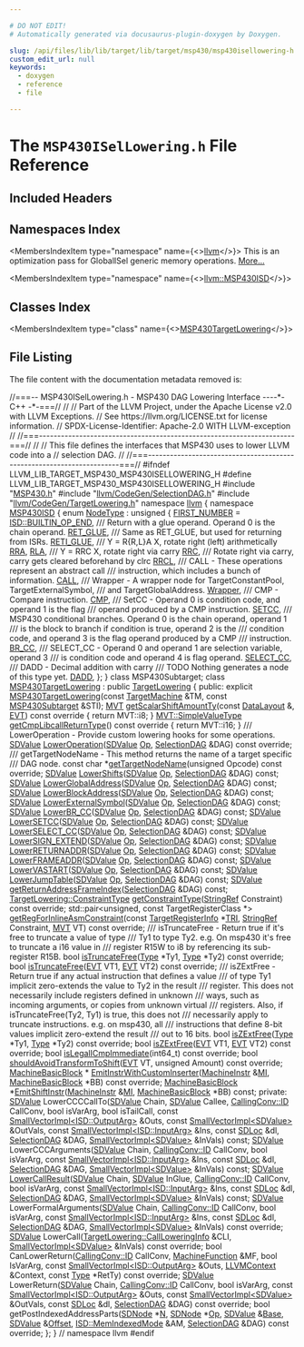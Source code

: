 ```yaml
---

# DO NOT EDIT!
# Automatically generated via docusaurus-plugin-doxygen by Doxygen.

slug: /api/files/lib/lib/target/lib/target/msp430/msp430isellowering-h
custom_edit_url: null
keywords:
  - doxygen
  - reference
  - file

---
```





# The `MSP430ISelLowering.h` File Reference

<DoxygenPage pluginConfig={pluginConfig}>



## Included Headers

<IncludesList>
<IncludesListItem
  filePath="MSP430.h"
  permalink="/docs/api/files/lib/lib/target/lib/target/msp430/msp430-h"
  isLocal="true" />
<IncludesListItem
  filePath="llvm/CodeGen/SelectionDAG.h"
  permalink="/docs/api/files/include/include/llvm/include/llvm/codegen/selectiondag-h"
  isLocal="true" />
<IncludesListItem
  filePath="llvm/CodeGen/TargetLowering.h"
  permalink="/docs/api/files/include/include/llvm/include/llvm/codegen/targetlowering-h"
  isLocal="true" />
</IncludesList>

## Namespaces Index

<MembersIndex>

<MembersIndexItem
  type="namespace"
  name={<><a href="/docs/api/namespaces/llvm">llvm</a></>}>
This is an optimization pass for GlobalISel generic memory operations. <a href="/docs/api/namespaces/llvm/#details">More...</a>
</MembersIndexItem>

<MembersIndexItem
  type="namespace"
  name={<><a href="/docs/api/namespaces/llvm/msp430isd">llvm::MSP430ISD</a></>}>
</MembersIndexItem>

</MembersIndex>

## Classes Index

<MembersIndex>

<MembersIndexItem
  type="class"
  name={<><a href="/docs/api/classes/llvm/msp430targetlowering">MSP430TargetLowering</a></>}>
</MembersIndexItem>

</MembersIndex>


## File Listing

The file content with the documentation metadata removed is:

<ProgramListing>

<Link id="l00001" /><CodeLine lineNumber="1"><Highlight kind="comment">//===-- MSP430ISelLowering.h - MSP430 DAG Lowering Interface ----&#42;- C++ -&#42;-===//</Highlight><Highlight kind="normal"></Highlight></CodeLine>
<Link id="l00002" /><CodeLine lineNumber="2"><Highlight kind="normal"></Highlight><Highlight kind="comment">//</Highlight><Highlight kind="normal"></Highlight></CodeLine>
<Link id="l00003" /><CodeLine lineNumber="3"><Highlight kind="normal"></Highlight><Highlight kind="comment">// Part of the LLVM Project, under the Apache License v2.0 with LLVM Exceptions.</Highlight><Highlight kind="normal"></Highlight></CodeLine>
<Link id="l00004" /><CodeLine lineNumber="4"><Highlight kind="normal"></Highlight><Highlight kind="comment">// See https://llvm.org/LICENSE.txt for license information.</Highlight><Highlight kind="normal"></Highlight></CodeLine>
<Link id="l00005" /><CodeLine lineNumber="5"><Highlight kind="normal"></Highlight><Highlight kind="comment">// SPDX-License-Identifier: Apache-2.0 WITH LLVM-exception</Highlight><Highlight kind="normal"></Highlight></CodeLine>
<Link id="l00006" /><CodeLine lineNumber="6"><Highlight kind="normal"></Highlight><Highlight kind="comment">//</Highlight><Highlight kind="normal"></Highlight></CodeLine>
<Link id="l00007" /><CodeLine lineNumber="7"><Highlight kind="normal"></Highlight><Highlight kind="comment">//===----------------------------------------------------------------------===//</Highlight><Highlight kind="normal"></Highlight></CodeLine>
<Link id="l00008" /><CodeLine lineNumber="8"><Highlight kind="normal"></Highlight><Highlight kind="comment">//</Highlight><Highlight kind="normal"></Highlight></CodeLine>
<Link id="l00009" /><CodeLine lineNumber="9"><Highlight kind="normal"></Highlight><Highlight kind="comment">// This file defines the interfaces that MSP430 uses to lower LLVM code into a</Highlight><Highlight kind="normal"></Highlight></CodeLine>
<Link id="l00010" /><CodeLine lineNumber="10"><Highlight kind="normal"></Highlight><Highlight kind="comment">// selection DAG.</Highlight><Highlight kind="normal"></Highlight></CodeLine>
<Link id="l00011" /><CodeLine lineNumber="11"><Highlight kind="normal"></Highlight><Highlight kind="comment">//</Highlight><Highlight kind="normal"></Highlight></CodeLine>
<Link id="l00012" /><CodeLine lineNumber="12"><Highlight kind="normal"></Highlight><Highlight kind="comment">//===----------------------------------------------------------------------===//</Highlight><Highlight kind="normal"></Highlight></CodeLine>
<Link id="l00013" /><CodeLine lineNumber="13"><Highlight kind="normal"></Highlight></CodeLine>
<Link id="l00014" /><CodeLine lineNumber="14"><Highlight kind="normal"></Highlight><Highlight kind="preprocessor">#ifndef LLVM&#95;LIB&#95;TARGET&#95;MSP430&#95;MSP430ISELLOWERING&#95;H</Highlight><Highlight kind="normal"></Highlight></CodeLine>
<Link id="l00015" /><CodeLine lineNumber="15"><Highlight kind="normal"></Highlight><Highlight kind="preprocessor">#define LLVM&#95;LIB&#95;TARGET&#95;MSP430&#95;MSP430ISELLOWERING&#95;H</Highlight><Highlight kind="normal"></Highlight></CodeLine>
<Link id="l00016" /><CodeLine lineNumber="16"><Highlight kind="normal"></Highlight></CodeLine>
<Link id="l00017" /><CodeLine lineNumber="17"><Highlight kind="normal"></Highlight><Highlight kind="preprocessor">#include &quot;<a href="/docs/api/files/lib/lib/target/lib/target/msp430/msp430-h">MSP430.h</a>&quot;</Highlight><Highlight kind="normal"></Highlight></CodeLine>
<Link id="l00018" /><CodeLine lineNumber="18"><Highlight kind="normal"></Highlight><Highlight kind="preprocessor">#include &quot;<a href="/docs/api/files/include/include/llvm/include/llvm/codegen/selectiondag-h">llvm/CodeGen/SelectionDAG.h</a>&quot;</Highlight><Highlight kind="normal"></Highlight></CodeLine>
<Link id="l00019" /><CodeLine lineNumber="19"><Highlight kind="normal"></Highlight><Highlight kind="preprocessor">#include &quot;<a href="/docs/api/files/include/include/llvm/include/llvm/codegen/targetlowering-h">llvm/CodeGen/TargetLowering.h</a>&quot;</Highlight><Highlight kind="normal"></Highlight></CodeLine>
<Link id="l00020" /><CodeLine lineNumber="20"><Highlight kind="normal"></Highlight></CodeLine>
<Link id="l00021" /><CodeLine lineNumber="21"><Highlight kind="normal"></Highlight><Highlight kind="keyword">namespace </Highlight><Highlight kind="normal"><a href="/docs/api/namespaces/llvm">llvm</a> &#123;</Highlight></CodeLine>
<Link id="l00022" /><CodeLine lineNumber="22" lineLink="/docs/api/namespaces/llvm/msp430isd"><Highlight kind="normal">  </Highlight><Highlight kind="keyword">namespace </Highlight><Highlight kind="normal"><a href="/docs/api/namespaces/llvm/msp430isd">MSP430ISD</a> &#123;</Highlight></CodeLine>
<Link id="l00023" /><CodeLine lineNumber="23" lineLink="/docs/api/namespaces/llvm/msp430isd/#ae7d266ee347b1114156d2e4e36b47f73"><Highlight kind="normal">    </Highlight><Highlight kind="keyword">enum</Highlight><Highlight kind="normal"> <a href="/docs/api/namespaces/llvm/msp430isd/#ae7d266ee347b1114156d2e4e36b47f73">NodeType</a> : </Highlight><Highlight kind="keywordtype">unsigned</Highlight><Highlight kind="normal"> &#123;</Highlight></CodeLine>
<Link id="l00024" /><CodeLine lineNumber="24" lineLink="/docs/api/namespaces/llvm/msp430isd/#ae7d266ee347b1114156d2e4e36b47f73ae5d1a9d2fbc06f7d50789644585d145e"><Highlight kind="normal">      <a href="/docs/api/namespaces/llvm/msp430isd/#ae7d266ee347b1114156d2e4e36b47f73ae5d1a9d2fbc06f7d50789644585d145e">FIRST&#95;NUMBER</a> = <a href="/docs/api/namespaces/llvm/isd/#a22ea9cec080dd5f4f47ba234c2f59110a477ef80c70c7359199eace0e5d3133b1">ISD::BUILTIN&#95;OP&#95;END</a>,</Highlight></CodeLine>
<Link id="l00025" /><CodeLine lineNumber="25"><Highlight kind="normal"></Highlight><Highlight kind="comment"></Highlight></CodeLine>
<Link id="l00026" /><CodeLine lineNumber="26"><Highlight kind="comment">      /// Return with a glue operand. Operand 0 is the chain operand.</Highlight><Highlight kind="normal"></Highlight></CodeLine>
<Link id="l00027" /><CodeLine lineNumber="27" lineLink="/docs/api/namespaces/llvm/msp430isd/#ae7d266ee347b1114156d2e4e36b47f73ad6830e31fbcc96ab7a97c9c24f45f610"><Highlight kind="normal">      <a href="/docs/api/namespaces/llvm/msp430isd/#ae7d266ee347b1114156d2e4e36b47f73ad6830e31fbcc96ab7a97c9c24f45f610">RET&#95;GLUE</a>,</Highlight></CodeLine>
<Link id="l00028" /><CodeLine lineNumber="28"><Highlight kind="normal"></Highlight><Highlight kind="comment"></Highlight></CodeLine>
<Link id="l00029" /><CodeLine lineNumber="29"><Highlight kind="comment">      /// Same as RET&#95;GLUE, but used for returning from ISRs.</Highlight><Highlight kind="normal"></Highlight></CodeLine>
<Link id="l00030" /><CodeLine lineNumber="30" lineLink="/docs/api/namespaces/llvm/msp430isd/#ae7d266ee347b1114156d2e4e36b47f73aa10d97df284584fccd16bb6e5726bfef"><Highlight kind="normal">      <a href="/docs/api/namespaces/llvm/msp430isd/#ae7d266ee347b1114156d2e4e36b47f73aa10d97df284584fccd16bb6e5726bfef">RETI&#95;GLUE</a>,</Highlight></CodeLine>
<Link id="l00031" /><CodeLine lineNumber="31"><Highlight kind="normal"></Highlight><Highlight kind="comment"></Highlight></CodeLine>
<Link id="l00032" /><CodeLine lineNumber="32"><Highlight kind="comment">      /// Y = R&#123;R,L&#125;A X, rotate right (left) arithmetically</Highlight><Highlight kind="normal"></Highlight></CodeLine>
<Link id="l00033" /><CodeLine lineNumber="33" lineLink="/docs/api/namespaces/llvm/msp430isd/#ae7d266ee347b1114156d2e4e36b47f73adfd55b32c5ff0b26a6e10e15fbe0f267"><Highlight kind="normal">      <a href="/docs/api/namespaces/llvm/msp430isd/#ae7d266ee347b1114156d2e4e36b47f73a1a8aac0ab3dd9efd41309a89185be1b8">RRA</a>, <a href="/docs/api/namespaces/llvm/msp430isd/#ae7d266ee347b1114156d2e4e36b47f73adfd55b32c5ff0b26a6e10e15fbe0f267">RLA</a>,</Highlight></CodeLine>
<Link id="l00034" /><CodeLine lineNumber="34"><Highlight kind="normal"></Highlight><Highlight kind="comment"></Highlight></CodeLine>
<Link id="l00035" /><CodeLine lineNumber="35"><Highlight kind="comment">      /// Y = RRC X, rotate right via carry</Highlight><Highlight kind="normal"></Highlight></CodeLine>
<Link id="l00036" /><CodeLine lineNumber="36" lineLink="/docs/api/namespaces/llvm/msp430isd/#ae7d266ee347b1114156d2e4e36b47f73abfaa29bfc6391f3ab04d0728ec65f26c"><Highlight kind="normal">      <a href="/docs/api/namespaces/llvm/msp430isd/#ae7d266ee347b1114156d2e4e36b47f73abfaa29bfc6391f3ab04d0728ec65f26c">RRC</a>,</Highlight></CodeLine>
<Link id="l00037" /><CodeLine lineNumber="37"><Highlight kind="normal"></Highlight><Highlight kind="comment"></Highlight></CodeLine>
<Link id="l00038" /><CodeLine lineNumber="38"><Highlight kind="comment">      /// Rotate right via carry, carry gets cleared beforehand by clrc</Highlight><Highlight kind="normal"></Highlight></CodeLine>
<Link id="l00039" /><CodeLine lineNumber="39" lineLink="/docs/api/namespaces/llvm/msp430isd/#ae7d266ee347b1114156d2e4e36b47f73a5abb0ecf62c9698e84f95292eff99ccf"><Highlight kind="normal">      <a href="/docs/api/namespaces/llvm/msp430isd/#ae7d266ee347b1114156d2e4e36b47f73a5abb0ecf62c9698e84f95292eff99ccf">RRCL</a>,</Highlight></CodeLine>
<Link id="l00040" /><CodeLine lineNumber="40"><Highlight kind="normal"></Highlight><Highlight kind="comment"></Highlight></CodeLine>
<Link id="l00041" /><CodeLine lineNumber="41"><Highlight kind="comment">      /// CALL - These operations represent an abstract call</Highlight></CodeLine>
<Link id="l00042" /><CodeLine lineNumber="42"><Highlight kind="comment">      /// instruction, which includes a bunch of information.</Highlight><Highlight kind="normal"></Highlight></CodeLine>
<Link id="l00043" /><CodeLine lineNumber="43" lineLink="/docs/api/namespaces/llvm/msp430isd/#ae7d266ee347b1114156d2e4e36b47f73a1a745df8676b5173925ea7bbc61b7151"><Highlight kind="normal">      <a href="/docs/api/namespaces/llvm/msp430isd/#ae7d266ee347b1114156d2e4e36b47f73a1a745df8676b5173925ea7bbc61b7151">CALL</a>,</Highlight></CodeLine>
<Link id="l00044" /><CodeLine lineNumber="44"><Highlight kind="normal"></Highlight><Highlight kind="comment"></Highlight></CodeLine>
<Link id="l00045" /><CodeLine lineNumber="45"><Highlight kind="comment">      /// Wrapper - A wrapper node for TargetConstantPool, TargetExternalSymbol,</Highlight></CodeLine>
<Link id="l00046" /><CodeLine lineNumber="46"><Highlight kind="comment">      /// and TargetGlobalAddress.</Highlight><Highlight kind="normal"></Highlight></CodeLine>
<Link id="l00047" /><CodeLine lineNumber="47" lineLink="/docs/api/namespaces/llvm/msp430isd/#ae7d266ee347b1114156d2e4e36b47f73acec80506eab90924a64f136e0dbfd266"><Highlight kind="normal">      <a href="/docs/api/namespaces/llvm/msp430isd/#ae7d266ee347b1114156d2e4e36b47f73acec80506eab90924a64f136e0dbfd266">Wrapper</a>,</Highlight></CodeLine>
<Link id="l00048" /><CodeLine lineNumber="48"><Highlight kind="normal"></Highlight><Highlight kind="comment"></Highlight></CodeLine>
<Link id="l00049" /><CodeLine lineNumber="49"><Highlight kind="comment">      /// CMP - Compare instruction.</Highlight><Highlight kind="normal"></Highlight></CodeLine>
<Link id="l00050" /><CodeLine lineNumber="50" lineLink="/docs/api/namespaces/llvm/msp430isd/#ae7d266ee347b1114156d2e4e36b47f73abe1f71803e38f141a54883c9e5677d26"><Highlight kind="normal">      <a href="/docs/api/namespaces/llvm/msp430isd/#ae7d266ee347b1114156d2e4e36b47f73abe1f71803e38f141a54883c9e5677d26">CMP</a>,</Highlight></CodeLine>
<Link id="l00051" /><CodeLine lineNumber="51"><Highlight kind="normal"></Highlight><Highlight kind="comment"></Highlight></CodeLine>
<Link id="l00052" /><CodeLine lineNumber="52"><Highlight kind="comment">      /// SetCC - Operand 0 is condition code, and operand 1 is the flag</Highlight></CodeLine>
<Link id="l00053" /><CodeLine lineNumber="53"><Highlight kind="comment">      /// operand produced by a CMP instruction.</Highlight><Highlight kind="normal"></Highlight></CodeLine>
<Link id="l00054" /><CodeLine lineNumber="54" lineLink="/docs/api/namespaces/llvm/msp430isd/#ae7d266ee347b1114156d2e4e36b47f73a36303f15bb799b26a32ce381047c7406"><Highlight kind="normal">      <a href="/docs/api/namespaces/llvm/msp430isd/#ae7d266ee347b1114156d2e4e36b47f73a36303f15bb799b26a32ce381047c7406">SETCC</a>,</Highlight></CodeLine>
<Link id="l00055" /><CodeLine lineNumber="55"><Highlight kind="normal"></Highlight><Highlight kind="comment"></Highlight></CodeLine>
<Link id="l00056" /><CodeLine lineNumber="56"><Highlight kind="comment">      /// MSP430 conditional branches. Operand 0 is the chain operand, operand 1</Highlight></CodeLine>
<Link id="l00057" /><CodeLine lineNumber="57"><Highlight kind="comment">      /// is the block to branch if condition is true, operand 2 is the</Highlight></CodeLine>
<Link id="l00058" /><CodeLine lineNumber="58"><Highlight kind="comment">      /// condition code, and operand 3 is the flag operand produced by a CMP</Highlight></CodeLine>
<Link id="l00059" /><CodeLine lineNumber="59"><Highlight kind="comment">      /// instruction.</Highlight><Highlight kind="normal"></Highlight></CodeLine>
<Link id="l00060" /><CodeLine lineNumber="60" lineLink="/docs/api/namespaces/llvm/msp430isd/#ae7d266ee347b1114156d2e4e36b47f73a33618f9677136fd47b1fc1e8743afd02"><Highlight kind="normal">      <a href="/docs/api/namespaces/llvm/msp430isd/#ae7d266ee347b1114156d2e4e36b47f73a33618f9677136fd47b1fc1e8743afd02">BR&#95;CC</a>,</Highlight></CodeLine>
<Link id="l00061" /><CodeLine lineNumber="61"><Highlight kind="normal"></Highlight><Highlight kind="comment"></Highlight></CodeLine>
<Link id="l00062" /><CodeLine lineNumber="62"><Highlight kind="comment">      /// SELECT&#95;CC - Operand 0 and operand 1 are selection variable, operand 3</Highlight></CodeLine>
<Link id="l00063" /><CodeLine lineNumber="63"><Highlight kind="comment">      /// is condition code and operand 4 is flag operand.</Highlight><Highlight kind="normal"></Highlight></CodeLine>
<Link id="l00064" /><CodeLine lineNumber="64" lineLink="/docs/api/namespaces/llvm/msp430isd/#ae7d266ee347b1114156d2e4e36b47f73aa5969079c845c62591838db9c999c723"><Highlight kind="normal">      <a href="/docs/api/namespaces/llvm/msp430isd/#ae7d266ee347b1114156d2e4e36b47f73aa5969079c845c62591838db9c999c723">SELECT&#95;CC</a>,</Highlight></CodeLine>
<Link id="l00065" /><CodeLine lineNumber="65"><Highlight kind="normal"></Highlight><Highlight kind="comment"></Highlight></CodeLine>
<Link id="l00066" /><CodeLine lineNumber="66"><Highlight kind="comment">      /// DADD - Decimal addition with carry</Highlight></CodeLine>
<Link id="l00067" /><CodeLine lineNumber="67"><Highlight kind="comment">      /// TODO Nothing generates a node of this type yet.</Highlight><Highlight kind="normal"></Highlight></CodeLine>
<Link id="l00068" /><CodeLine lineNumber="68" lineLink="/docs/api/namespaces/llvm/msp430isd/#ae7d266ee347b1114156d2e4e36b47f73a347437d9881883baffd9fca8603992fd"><Highlight kind="normal">      <a href="/docs/api/namespaces/llvm/msp430isd/#ae7d266ee347b1114156d2e4e36b47f73a347437d9881883baffd9fca8603992fd">DADD</a>,</Highlight></CodeLine>
<Link id="l00069" /><CodeLine lineNumber="69"><Highlight kind="normal">    &#125;;</Highlight></CodeLine>
<Link id="l00070" /><CodeLine lineNumber="70"><Highlight kind="normal">  &#125;</Highlight></CodeLine>
<Link id="l00071" /><CodeLine lineNumber="71"><Highlight kind="normal"></Highlight></CodeLine>
<Link id="l00072" /><CodeLine lineNumber="72"><Highlight kind="normal">  </Highlight><Highlight kind="keyword">class </Highlight><Highlight kind="normal">MSP430Subtarget;</Highlight></CodeLine>
<Link id="l00073" /><CodeLine lineNumber="73" lineLink="/docs/api/classes/llvm/msp430targetlowering"><Highlight kind="normal">  </Highlight><Highlight kind="keyword">class </Highlight><Highlight kind="normal"><a href="/docs/api/classes/llvm/msp430targetlowering/#a14766c6eac532550a66c5126b696fbaf">MSP430TargetLowering</a> : </Highlight><Highlight kind="keyword">public</Highlight><Highlight kind="normal"> <a href="/docs/api/classes/llvm/targetlowering/#aaa96f111a59a7a2e7f9c689b344543df">TargetLowering</a> &#123;</Highlight></CodeLine>
<Link id="l00074" /><CodeLine lineNumber="74"><Highlight kind="normal">  </Highlight><Highlight kind="keyword">public</Highlight><Highlight kind="normal">:</Highlight></CodeLine>
<Link id="l00075" /><CodeLine lineNumber="75"><Highlight kind="normal">    </Highlight><Highlight kind="keyword">explicit</Highlight><Highlight kind="normal"> <a href="/docs/api/classes/llvm/msp430targetlowering/#a14766c6eac532550a66c5126b696fbaf">MSP430TargetLowering</a>(</Highlight><Highlight kind="keyword">const</Highlight><Highlight kind="normal"> <a href="/docs/api/classes/llvm/targetmachine">TargetMachine</a> &amp;TM,</Highlight></CodeLine>
<Link id="l00076" /><CodeLine lineNumber="76"><Highlight kind="normal">                                  </Highlight><Highlight kind="keyword">const</Highlight><Highlight kind="normal"> <a href="/docs/api/classes/llvm/msp430subtarget">MSP430Subtarget</a> &amp;STI);</Highlight></CodeLine>
<Link id="l00077" /><CodeLine lineNumber="77"><Highlight kind="normal"></Highlight></CodeLine>
<Link id="l00078" /><CodeLine lineNumber="78" lineLink="/docs/api/classes/llvm/msp430targetlowering/#a233cd9904cf467a1179911f6d5dfa21b"><Highlight kind="normal">    <a href="/docs/api/classes/llvm/mvt">MVT</a> <a href="/docs/api/classes/llvm/msp430targetlowering/#a233cd9904cf467a1179911f6d5dfa21b">getScalarShiftAmountTy</a>(</Highlight><Highlight kind="keyword">const</Highlight><Highlight kind="normal"> <a href="/docs/api/classes/llvm/datalayout">DataLayout</a> &amp;, <a href="/docs/api/structs/llvm/evt">EVT</a>)</Highlight><Highlight kind="keyword"> const override </Highlight><Highlight kind="normal">&#123;</Highlight></CodeLine>
<Link id="l00079" /><CodeLine lineNumber="79"><Highlight kind="normal">      </Highlight><Highlight kind="keywordflow">return</Highlight><Highlight kind="normal"> MVT::i8;</Highlight></CodeLine>
<Link id="l00080" /><CodeLine lineNumber="80"><Highlight kind="normal">    &#125;</Highlight></CodeLine>
<Link id="l00081" /><CodeLine lineNumber="81"><Highlight kind="normal"></Highlight></CodeLine>
<Link id="l00082" /><CodeLine lineNumber="82" lineLink="/docs/api/classes/llvm/msp430targetlowering/#a27d6da5062d9fdff07c06019993c3601"><Highlight kind="normal">    <a href="/docs/api/classes/llvm/mvt/#a184043a6ab3a9922618b34117003e64d">MVT::SimpleValueType</a> <a href="/docs/api/classes/llvm/msp430targetlowering/#a27d6da5062d9fdff07c06019993c3601">getCmpLibcallReturnType</a>()</Highlight><Highlight kind="keyword"> const override </Highlight><Highlight kind="normal">&#123;</Highlight></CodeLine>
<Link id="l00083" /><CodeLine lineNumber="83"><Highlight kind="normal">      </Highlight><Highlight kind="keywordflow">return</Highlight><Highlight kind="normal"> MVT::i16;</Highlight></CodeLine>
<Link id="l00084" /><CodeLine lineNumber="84"><Highlight kind="normal">    &#125;</Highlight></CodeLine>
<Link id="l00085" /><CodeLine lineNumber="85"><Highlight kind="normal"></Highlight><Highlight kind="comment"></Highlight></CodeLine>
<Link id="l00086" /><CodeLine lineNumber="86"><Highlight kind="comment">    /// LowerOperation - Provide custom lowering hooks for some operations.</Highlight><Highlight kind="normal"></Highlight></CodeLine>
<Link id="l00087" /><CodeLine lineNumber="87"><Highlight kind="normal">    <a href="/docs/api/classes/llvm/sdvalue">SDValue</a> <a href="/docs/api/classes/llvm/msp430targetlowering/#a1f227525afe8f57579ef1ceae5471181">LowerOperation</a>(<a href="/docs/api/classes/llvm/sdvalue">SDValue</a> <a href="/docs/api/namespaces/llvm/#ab471937b9a227e70c7fe8bd9604014d6">Op</a>, <a href="/docs/api/classes/llvm/selectiondag">SelectionDAG</a> &amp;DAG) </Highlight><Highlight kind="keyword">const override</Highlight><Highlight kind="normal">;</Highlight></CodeLine>
<Link id="l00088" /><CodeLine lineNumber="88"><Highlight kind="normal"></Highlight><Highlight kind="comment"></Highlight></CodeLine>
<Link id="l00089" /><CodeLine lineNumber="89"><Highlight kind="comment">    /// getTargetNodeName - This method returns the name of a target specific</Highlight></CodeLine>
<Link id="l00090" /><CodeLine lineNumber="90"><Highlight kind="comment">    /// DAG node.</Highlight><Highlight kind="normal"></Highlight></CodeLine>
<Link id="l00091" /><CodeLine lineNumber="91"><Highlight kind="normal">    </Highlight><Highlight kind="keyword">const</Highlight><Highlight kind="normal"> </Highlight><Highlight kind="keywordtype">char</Highlight><Highlight kind="normal"> &#42;<a href="/docs/api/classes/llvm/msp430targetlowering/#aa4273b48434a6fe384fb47bc2f6a204f">getTargetNodeName</a>(</Highlight><Highlight kind="keywordtype">unsigned</Highlight><Highlight kind="normal"> Opcode) </Highlight><Highlight kind="keyword">const override</Highlight><Highlight kind="normal">;</Highlight></CodeLine>
<Link id="l00092" /><CodeLine lineNumber="92"><Highlight kind="normal"></Highlight></CodeLine>
<Link id="l00093" /><CodeLine lineNumber="93"><Highlight kind="normal">    <a href="/docs/api/classes/llvm/sdvalue">SDValue</a> <a href="/docs/api/classes/llvm/msp430targetlowering/#a7af439ae3c3279d4bd7d8a7d2a6337f2">LowerShifts</a>(<a href="/docs/api/classes/llvm/sdvalue">SDValue</a> <a href="/docs/api/namespaces/llvm/#ab471937b9a227e70c7fe8bd9604014d6">Op</a>, <a href="/docs/api/classes/llvm/selectiondag">SelectionDAG</a> &amp;DAG) </Highlight><Highlight kind="keyword">const</Highlight><Highlight kind="normal">;</Highlight></CodeLine>
<Link id="l00094" /><CodeLine lineNumber="94"><Highlight kind="normal">    <a href="/docs/api/classes/llvm/sdvalue">SDValue</a> <a href="/docs/api/classes/llvm/msp430targetlowering/#a822f9c8d79debd082aa4b359351e69ec">LowerGlobalAddress</a>(<a href="/docs/api/classes/llvm/sdvalue">SDValue</a> <a href="/docs/api/namespaces/llvm/#ab471937b9a227e70c7fe8bd9604014d6">Op</a>, <a href="/docs/api/classes/llvm/selectiondag">SelectionDAG</a> &amp;DAG) </Highlight><Highlight kind="keyword">const</Highlight><Highlight kind="normal">;</Highlight></CodeLine>
<Link id="l00095" /><CodeLine lineNumber="95"><Highlight kind="normal">    <a href="/docs/api/classes/llvm/sdvalue">SDValue</a> <a href="/docs/api/classes/llvm/msp430targetlowering/#a69cabdbf5e2b79f5134c301e5f181ea3">LowerBlockAddress</a>(<a href="/docs/api/classes/llvm/sdvalue">SDValue</a> <a href="/docs/api/namespaces/llvm/#ab471937b9a227e70c7fe8bd9604014d6">Op</a>, <a href="/docs/api/classes/llvm/selectiondag">SelectionDAG</a> &amp;DAG) </Highlight><Highlight kind="keyword">const</Highlight><Highlight kind="normal">;</Highlight></CodeLine>
<Link id="l00096" /><CodeLine lineNumber="96"><Highlight kind="normal">    <a href="/docs/api/classes/llvm/sdvalue">SDValue</a> <a href="/docs/api/classes/llvm/msp430targetlowering/#a5a6b2f5aaa2ffb1404c9a21dff5a0d8a">LowerExternalSymbol</a>(<a href="/docs/api/classes/llvm/sdvalue">SDValue</a> <a href="/docs/api/namespaces/llvm/#ab471937b9a227e70c7fe8bd9604014d6">Op</a>, <a href="/docs/api/classes/llvm/selectiondag">SelectionDAG</a> &amp;DAG) </Highlight><Highlight kind="keyword">const</Highlight><Highlight kind="normal">;</Highlight></CodeLine>
<Link id="l00097" /><CodeLine lineNumber="97"><Highlight kind="normal">    <a href="/docs/api/classes/llvm/sdvalue">SDValue</a> <a href="/docs/api/classes/llvm/msp430targetlowering/#ac48ca1ad9b89e0af7b553c5bf318fd9d">LowerBR&#95;CC</a>(<a href="/docs/api/classes/llvm/sdvalue">SDValue</a> <a href="/docs/api/namespaces/llvm/#ab471937b9a227e70c7fe8bd9604014d6">Op</a>, <a href="/docs/api/classes/llvm/selectiondag">SelectionDAG</a> &amp;DAG) </Highlight><Highlight kind="keyword">const</Highlight><Highlight kind="normal">;</Highlight></CodeLine>
<Link id="l00098" /><CodeLine lineNumber="98"><Highlight kind="normal">    <a href="/docs/api/classes/llvm/sdvalue">SDValue</a> <a href="/docs/api/classes/llvm/msp430targetlowering/#aa0ab0addd3e58b6c75b6a27be6caf4b5">LowerSETCC</a>(<a href="/docs/api/classes/llvm/sdvalue">SDValue</a> <a href="/docs/api/namespaces/llvm/#ab471937b9a227e70c7fe8bd9604014d6">Op</a>, <a href="/docs/api/classes/llvm/selectiondag">SelectionDAG</a> &amp;DAG) </Highlight><Highlight kind="keyword">const</Highlight><Highlight kind="normal">;</Highlight></CodeLine>
<Link id="l00099" /><CodeLine lineNumber="99"><Highlight kind="normal">    <a href="/docs/api/classes/llvm/sdvalue">SDValue</a> <a href="/docs/api/classes/llvm/msp430targetlowering/#a517367d9b75ce54ab5bfab246d6525cb">LowerSELECT&#95;CC</a>(<a href="/docs/api/classes/llvm/sdvalue">SDValue</a> <a href="/docs/api/namespaces/llvm/#ab471937b9a227e70c7fe8bd9604014d6">Op</a>, <a href="/docs/api/classes/llvm/selectiondag">SelectionDAG</a> &amp;DAG) </Highlight><Highlight kind="keyword">const</Highlight><Highlight kind="normal">;</Highlight></CodeLine>
<Link id="l00100" /><CodeLine lineNumber="100"><Highlight kind="normal">    <a href="/docs/api/classes/llvm/sdvalue">SDValue</a> <a href="/docs/api/classes/llvm/msp430targetlowering/#a93114cba1fdb4c43c36b0284d3e613d2">LowerSIGN&#95;EXTEND</a>(<a href="/docs/api/classes/llvm/sdvalue">SDValue</a> <a href="/docs/api/namespaces/llvm/#ab471937b9a227e70c7fe8bd9604014d6">Op</a>, <a href="/docs/api/classes/llvm/selectiondag">SelectionDAG</a> &amp;DAG) </Highlight><Highlight kind="keyword">const</Highlight><Highlight kind="normal">;</Highlight></CodeLine>
<Link id="l00101" /><CodeLine lineNumber="101"><Highlight kind="normal">    <a href="/docs/api/classes/llvm/sdvalue">SDValue</a> <a href="/docs/api/classes/llvm/msp430targetlowering/#a94ec50da525b52281c1d4bbde196c520">LowerRETURNADDR</a>(<a href="/docs/api/classes/llvm/sdvalue">SDValue</a> <a href="/docs/api/namespaces/llvm/#ab471937b9a227e70c7fe8bd9604014d6">Op</a>, <a href="/docs/api/classes/llvm/selectiondag">SelectionDAG</a> &amp;DAG) </Highlight><Highlight kind="keyword">const</Highlight><Highlight kind="normal">;</Highlight></CodeLine>
<Link id="l00102" /><CodeLine lineNumber="102"><Highlight kind="normal">    <a href="/docs/api/classes/llvm/sdvalue">SDValue</a> <a href="/docs/api/classes/llvm/msp430targetlowering/#a805ffe0d00d785307d8ed9e740390900">LowerFRAMEADDR</a>(<a href="/docs/api/classes/llvm/sdvalue">SDValue</a> <a href="/docs/api/namespaces/llvm/#ab471937b9a227e70c7fe8bd9604014d6">Op</a>, <a href="/docs/api/classes/llvm/selectiondag">SelectionDAG</a> &amp;DAG) </Highlight><Highlight kind="keyword">const</Highlight><Highlight kind="normal">;</Highlight></CodeLine>
<Link id="l00103" /><CodeLine lineNumber="103"><Highlight kind="normal">    <a href="/docs/api/classes/llvm/sdvalue">SDValue</a> <a href="/docs/api/classes/llvm/msp430targetlowering/#aa07f2dc33ba2ed0405aa3ef1c97ea86d">LowerVASTART</a>(<a href="/docs/api/classes/llvm/sdvalue">SDValue</a> <a href="/docs/api/namespaces/llvm/#ab471937b9a227e70c7fe8bd9604014d6">Op</a>, <a href="/docs/api/classes/llvm/selectiondag">SelectionDAG</a> &amp;DAG) </Highlight><Highlight kind="keyword">const</Highlight><Highlight kind="normal">;</Highlight></CodeLine>
<Link id="l00104" /><CodeLine lineNumber="104"><Highlight kind="normal">    <a href="/docs/api/classes/llvm/sdvalue">SDValue</a> <a href="/docs/api/classes/llvm/msp430targetlowering/#a4950e8426a139382bbe3c1ca2189338c">LowerJumpTable</a>(<a href="/docs/api/classes/llvm/sdvalue">SDValue</a> <a href="/docs/api/namespaces/llvm/#ab471937b9a227e70c7fe8bd9604014d6">Op</a>, <a href="/docs/api/classes/llvm/selectiondag">SelectionDAG</a> &amp;DAG) </Highlight><Highlight kind="keyword">const</Highlight><Highlight kind="normal">;</Highlight></CodeLine>
<Link id="l00105" /><CodeLine lineNumber="105"><Highlight kind="normal">    <a href="/docs/api/classes/llvm/sdvalue">SDValue</a> <a href="/docs/api/classes/llvm/msp430targetlowering/#a05a6b99eac75ab2bb04130e0abf6340b">getReturnAddressFrameIndex</a>(<a href="/docs/api/classes/llvm/selectiondag">SelectionDAG</a> &amp;DAG) </Highlight><Highlight kind="keyword">const</Highlight><Highlight kind="normal">;</Highlight></CodeLine>
<Link id="l00106" /><CodeLine lineNumber="106"><Highlight kind="normal"></Highlight></CodeLine>
<Link id="l00107" /><CodeLine lineNumber="107"><Highlight kind="normal">    <a href="/docs/api/classes/llvm/targetlowering/#a0b0176781cd4fd9f45cc739f1d007116">TargetLowering::ConstraintType</a></Highlight></CodeLine>
<Link id="l00108" /><CodeLine lineNumber="108"><Highlight kind="normal">    <a href="/docs/api/classes/llvm/msp430targetlowering/#addbf547ea90bdc1d1e496461455cdc06">getConstraintType</a>(<a href="/docs/api/classes/llvm/stringref">StringRef</a> Constraint) </Highlight><Highlight kind="keyword">const override</Highlight><Highlight kind="normal">;</Highlight></CodeLine>
<Link id="l00109" /><CodeLine lineNumber="109"><Highlight kind="normal">    std::pair&lt;unsigned, const TargetRegisterClass &#42;&gt;</Highlight></CodeLine>
<Link id="l00110" /><CodeLine lineNumber="110"><Highlight kind="normal">    <a href="/docs/api/classes/llvm/msp430targetlowering/#a17109faa1b23afe706771effb725d9fb">getRegForInlineAsmConstraint</a>(</Highlight><Highlight kind="keyword">const</Highlight><Highlight kind="normal"> <a href="/docs/api/classes/llvm/targetregisterinfo">TargetRegisterInfo</a> &#42;<a href="/docs/api/files/lib/lib/codegen/machinesink-cpp/#a0f36ed1bc17fc1aa97fe291c439a0698">TRI</a>,</Highlight></CodeLine>
<Link id="l00111" /><CodeLine lineNumber="111"><Highlight kind="normal">                                 <a href="/docs/api/classes/llvm/stringref">StringRef</a> Constraint, <a href="/docs/api/classes/llvm/mvt">MVT</a> VT) </Highlight><Highlight kind="keyword">const override</Highlight><Highlight kind="normal">;</Highlight></CodeLine>
<Link id="l00112" /><CodeLine lineNumber="112"><Highlight kind="normal"></Highlight><Highlight kind="comment"></Highlight></CodeLine>
<Link id="l00113" /><CodeLine lineNumber="113"><Highlight kind="comment">    /// isTruncateFree - Return true if it&#39;s free to truncate a value of type</Highlight></CodeLine>
<Link id="l00114" /><CodeLine lineNumber="114"><Highlight kind="comment">    /// Ty1 to type Ty2. e.g. On msp430 it&#39;s free to truncate a i16 value in</Highlight></CodeLine>
<Link id="l00115" /><CodeLine lineNumber="115"><Highlight kind="comment">    /// register R15W to i8 by referencing its sub-register R15B.</Highlight><Highlight kind="normal"></Highlight></CodeLine>
<Link id="l00116" /><CodeLine lineNumber="116"><Highlight kind="normal">    </Highlight><Highlight kind="keywordtype">bool</Highlight><Highlight kind="normal"> <a href="/docs/api/classes/llvm/msp430targetlowering/#a5ac204c71b6c7eefceba4fdcbf6a4a79">isTruncateFree</a>(<a href="/docs/api/classes/llvm/type">Type</a> &#42;Ty1, <a href="/docs/api/classes/llvm/type">Type</a> &#42;Ty2) </Highlight><Highlight kind="keyword">const override</Highlight><Highlight kind="normal">;</Highlight></CodeLine>
<Link id="l00117" /><CodeLine lineNumber="117"><Highlight kind="normal">    </Highlight><Highlight kind="keywordtype">bool</Highlight><Highlight kind="normal"> <a href="/docs/api/classes/llvm/msp430targetlowering/#a5ac204c71b6c7eefceba4fdcbf6a4a79">isTruncateFree</a>(<a href="/docs/api/structs/llvm/evt">EVT</a> VT1, <a href="/docs/api/structs/llvm/evt">EVT</a> VT2) </Highlight><Highlight kind="keyword">const override</Highlight><Highlight kind="normal">;</Highlight></CodeLine>
<Link id="l00118" /><CodeLine lineNumber="118"><Highlight kind="normal"></Highlight><Highlight kind="comment"></Highlight></CodeLine>
<Link id="l00119" /><CodeLine lineNumber="119"><Highlight kind="comment">    /// isZExtFree - Return true if any actual instruction that defines a value</Highlight></CodeLine>
<Link id="l00120" /><CodeLine lineNumber="120"><Highlight kind="comment">    /// of type Ty1 implicit zero-extends the value to Ty2 in the result</Highlight></CodeLine>
<Link id="l00121" /><CodeLine lineNumber="121"><Highlight kind="comment">    /// register. This does not necessarily include registers defined in unknown</Highlight></CodeLine>
<Link id="l00122" /><CodeLine lineNumber="122"><Highlight kind="comment">    /// ways, such as incoming arguments, or copies from unknown virtual</Highlight></CodeLine>
<Link id="l00123" /><CodeLine lineNumber="123"><Highlight kind="comment">    /// registers. Also, if isTruncateFree(Ty2, Ty1) is true, this does not</Highlight></CodeLine>
<Link id="l00124" /><CodeLine lineNumber="124"><Highlight kind="comment">    /// necessarily apply to truncate instructions. e.g. on msp430, all</Highlight></CodeLine>
<Link id="l00125" /><CodeLine lineNumber="125"><Highlight kind="comment">    /// instructions that define 8-bit values implicit zero-extend the result</Highlight></CodeLine>
<Link id="l00126" /><CodeLine lineNumber="126"><Highlight kind="comment">    /// out to 16 bits.</Highlight><Highlight kind="normal"></Highlight></CodeLine>
<Link id="l00127" /><CodeLine lineNumber="127"><Highlight kind="normal">    </Highlight><Highlight kind="keywordtype">bool</Highlight><Highlight kind="normal"> <a href="/docs/api/classes/llvm/msp430targetlowering/#ad3932b93ad659cccdb5ba53ccc93d6d9">isZExtFree</a>(<a href="/docs/api/classes/llvm/type">Type</a> &#42;Ty1, <a href="/docs/api/classes/llvm/type">Type</a> &#42;Ty2) </Highlight><Highlight kind="keyword">const override</Highlight><Highlight kind="normal">;</Highlight></CodeLine>
<Link id="l00128" /><CodeLine lineNumber="128"><Highlight kind="normal">    </Highlight><Highlight kind="keywordtype">bool</Highlight><Highlight kind="normal"> <a href="/docs/api/classes/llvm/msp430targetlowering/#ad3932b93ad659cccdb5ba53ccc93d6d9">isZExtFree</a>(<a href="/docs/api/structs/llvm/evt">EVT</a> VT1, <a href="/docs/api/structs/llvm/evt">EVT</a> VT2) </Highlight><Highlight kind="keyword">const override</Highlight><Highlight kind="normal">;</Highlight></CodeLine>
<Link id="l00129" /><CodeLine lineNumber="129"><Highlight kind="normal"></Highlight></CodeLine>
<Link id="l00130" /><CodeLine lineNumber="130"><Highlight kind="normal">    </Highlight><Highlight kind="keywordtype">bool</Highlight><Highlight kind="normal"> <a href="/docs/api/classes/llvm/msp430targetlowering/#afcc7d0d19422899cffe7586cbc055d15">isLegalICmpImmediate</a>(int64&#95;t) </Highlight><Highlight kind="keyword">const override</Highlight><Highlight kind="normal">;</Highlight></CodeLine>
<Link id="l00131" /><CodeLine lineNumber="131"><Highlight kind="normal">    </Highlight><Highlight kind="keywordtype">bool</Highlight><Highlight kind="normal"> <a href="/docs/api/classes/llvm/msp430targetlowering/#aced9b65b827ce8c1ff7ff3296fbcce1b">shouldAvoidTransformToShift</a>(<a href="/docs/api/structs/llvm/evt">EVT</a> VT, </Highlight><Highlight kind="keywordtype">unsigned</Highlight><Highlight kind="normal"> Amount) </Highlight><Highlight kind="keyword">const override</Highlight><Highlight kind="normal">;</Highlight></CodeLine>
<Link id="l00132" /><CodeLine lineNumber="132"><Highlight kind="normal"></Highlight></CodeLine>
<Link id="l00133" /><CodeLine lineNumber="133"><Highlight kind="normal">    <a href="/docs/api/classes/llvm/machinebasicblock">MachineBasicBlock</a> &#42;</Highlight></CodeLine>
<Link id="l00134" /><CodeLine lineNumber="134"><Highlight kind="normal">    <a href="/docs/api/classes/llvm/msp430targetlowering/#a948d164566e4b5aca48cf71cbf3a9ee3">EmitInstrWithCustomInserter</a>(<a href="/docs/api/classes/llvm/machineinstr">MachineInstr</a> &amp;<a href="/docs/api/files/lib/lib/codegen/lib/codegen/globalisel/irtranslator-cpp/#abe44dfdea65b4f7e11e0a608ab708b76">MI</a>,</Highlight></CodeLine>
<Link id="l00135" /><CodeLine lineNumber="135"><Highlight kind="normal">                                <a href="/docs/api/classes/llvm/machinebasicblock">MachineBasicBlock</a> &#42;BB) </Highlight><Highlight kind="keyword">const override</Highlight><Highlight kind="normal">;</Highlight></CodeLine>
<Link id="l00136" /><CodeLine lineNumber="136"><Highlight kind="normal">    <a href="/docs/api/classes/llvm/machinebasicblock">MachineBasicBlock</a> &#42;<a href="/docs/api/classes/llvm/msp430targetlowering/#a33dd164bd4caf16d69db25a98f5d338f">EmitShiftInstr</a>(<a href="/docs/api/classes/llvm/machineinstr">MachineInstr</a> &amp;<a href="/docs/api/files/lib/lib/codegen/lib/codegen/globalisel/irtranslator-cpp/#abe44dfdea65b4f7e11e0a608ab708b76">MI</a>,</Highlight></CodeLine>
<Link id="l00137" /><CodeLine lineNumber="137"><Highlight kind="normal">                                      <a href="/docs/api/classes/llvm/machinebasicblock">MachineBasicBlock</a> &#42;BB) </Highlight><Highlight kind="keyword">const</Highlight><Highlight kind="normal">;</Highlight></CodeLine>
<Link id="l00138" /><CodeLine lineNumber="138"><Highlight kind="normal"></Highlight></CodeLine>
<Link id="l00139" /><CodeLine lineNumber="139"><Highlight kind="normal">  </Highlight><Highlight kind="keyword">private</Highlight><Highlight kind="normal">:</Highlight></CodeLine>
<Link id="l00140" /><CodeLine lineNumber="140"><Highlight kind="normal">    <a href="/docs/api/classes/llvm/sdvalue">SDValue</a> LowerCCCCallTo(<a href="/docs/api/classes/llvm/sdvalue">SDValue</a> Chain, <a href="/docs/api/classes/llvm/sdvalue">SDValue</a> Callee,</Highlight></CodeLine>
<Link id="l00141" /><CodeLine lineNumber="141"><Highlight kind="normal">                           <a href="/docs/api/namespaces/llvm/callingconv/#abdf8cf606905c10634e831390981b0ed">CallingConv::ID</a> CallConv, </Highlight><Highlight kind="keywordtype">bool</Highlight><Highlight kind="normal"> isVarArg,</Highlight></CodeLine>
<Link id="l00142" /><CodeLine lineNumber="142"><Highlight kind="normal">                           </Highlight><Highlight kind="keywordtype">bool</Highlight><Highlight kind="normal"> isTailCall,</Highlight></CodeLine>
<Link id="l00143" /><CodeLine lineNumber="143"><Highlight kind="normal">                           </Highlight><Highlight kind="keyword">const</Highlight><Highlight kind="normal"> <a href="/docs/api/classes/llvm/smallvectorimpl">SmallVectorImpl&lt;ISD::OutputArg&gt;</a> &amp;Outs,</Highlight></CodeLine>
<Link id="l00144" /><CodeLine lineNumber="144"><Highlight kind="normal">                           </Highlight><Highlight kind="keyword">const</Highlight><Highlight kind="normal"> <a href="/docs/api/classes/llvm/smallvectorimpl">SmallVectorImpl&lt;SDValue&gt;</a> &amp;OutVals,</Highlight></CodeLine>
<Link id="l00145" /><CodeLine lineNumber="145"><Highlight kind="normal">                           </Highlight><Highlight kind="keyword">const</Highlight><Highlight kind="normal"> <a href="/docs/api/classes/llvm/smallvectorimpl">SmallVectorImpl&lt;ISD::InputArg&gt;</a> &amp;Ins,</Highlight></CodeLine>
<Link id="l00146" /><CodeLine lineNumber="146"><Highlight kind="normal">                           </Highlight><Highlight kind="keyword">const</Highlight><Highlight kind="normal"> <a href="/docs/api/classes/llvm/sdloc">SDLoc</a> &amp;dl, <a href="/docs/api/classes/llvm/selectiondag">SelectionDAG</a> &amp;DAG,</Highlight></CodeLine>
<Link id="l00147" /><CodeLine lineNumber="147"><Highlight kind="normal">                           <a href="/docs/api/classes/llvm/smallvectorimpl">SmallVectorImpl&lt;SDValue&gt;</a> &amp;InVals) </Highlight><Highlight kind="keyword">const</Highlight><Highlight kind="normal">;</Highlight></CodeLine>
<Link id="l00148" /><CodeLine lineNumber="148"><Highlight kind="normal"></Highlight></CodeLine>
<Link id="l00149" /><CodeLine lineNumber="149"><Highlight kind="normal">    <a href="/docs/api/classes/llvm/sdvalue">SDValue</a> LowerCCCArguments(<a href="/docs/api/classes/llvm/sdvalue">SDValue</a> Chain, <a href="/docs/api/namespaces/llvm/callingconv/#abdf8cf606905c10634e831390981b0ed">CallingConv::ID</a> CallConv,</Highlight></CodeLine>
<Link id="l00150" /><CodeLine lineNumber="150"><Highlight kind="normal">                              </Highlight><Highlight kind="keywordtype">bool</Highlight><Highlight kind="normal"> isVarArg,</Highlight></CodeLine>
<Link id="l00151" /><CodeLine lineNumber="151"><Highlight kind="normal">                              </Highlight><Highlight kind="keyword">const</Highlight><Highlight kind="normal"> <a href="/docs/api/classes/llvm/smallvectorimpl">SmallVectorImpl&lt;ISD::InputArg&gt;</a> &amp;Ins,</Highlight></CodeLine>
<Link id="l00152" /><CodeLine lineNumber="152"><Highlight kind="normal">                              </Highlight><Highlight kind="keyword">const</Highlight><Highlight kind="normal"> <a href="/docs/api/classes/llvm/sdloc">SDLoc</a> &amp;dl, <a href="/docs/api/classes/llvm/selectiondag">SelectionDAG</a> &amp;DAG,</Highlight></CodeLine>
<Link id="l00153" /><CodeLine lineNumber="153"><Highlight kind="normal">                              <a href="/docs/api/classes/llvm/smallvectorimpl">SmallVectorImpl&lt;SDValue&gt;</a> &amp;InVals) </Highlight><Highlight kind="keyword">const</Highlight><Highlight kind="normal">;</Highlight></CodeLine>
<Link id="l00154" /><CodeLine lineNumber="154"><Highlight kind="normal"></Highlight></CodeLine>
<Link id="l00155" /><CodeLine lineNumber="155"><Highlight kind="normal">    <a href="/docs/api/classes/llvm/sdvalue">SDValue</a> <a href="/docs/api/files/lib/lib/target/lib/target/xcore/xcoreisellowering-cpp/#a1a9dd0281442f33e9d9c88a3162d0274">LowerCallResult</a>(<a href="/docs/api/classes/llvm/sdvalue">SDValue</a> Chain, <a href="/docs/api/classes/llvm/sdvalue">SDValue</a> InGlue,</Highlight></CodeLine>
<Link id="l00156" /><CodeLine lineNumber="156"><Highlight kind="normal">                            <a href="/docs/api/namespaces/llvm/callingconv/#abdf8cf606905c10634e831390981b0ed">CallingConv::ID</a> CallConv, </Highlight><Highlight kind="keywordtype">bool</Highlight><Highlight kind="normal"> isVarArg,</Highlight></CodeLine>
<Link id="l00157" /><CodeLine lineNumber="157"><Highlight kind="normal">                            </Highlight><Highlight kind="keyword">const</Highlight><Highlight kind="normal"> <a href="/docs/api/classes/llvm/smallvectorimpl">SmallVectorImpl&lt;ISD::InputArg&gt;</a> &amp;Ins,</Highlight></CodeLine>
<Link id="l00158" /><CodeLine lineNumber="158"><Highlight kind="normal">                            </Highlight><Highlight kind="keyword">const</Highlight><Highlight kind="normal"> <a href="/docs/api/classes/llvm/sdloc">SDLoc</a> &amp;dl, <a href="/docs/api/classes/llvm/selectiondag">SelectionDAG</a> &amp;DAG,</Highlight></CodeLine>
<Link id="l00159" /><CodeLine lineNumber="159"><Highlight kind="normal">                            <a href="/docs/api/classes/llvm/smallvectorimpl">SmallVectorImpl&lt;SDValue&gt;</a> &amp;InVals) </Highlight><Highlight kind="keyword">const</Highlight><Highlight kind="normal">;</Highlight></CodeLine>
<Link id="l00160" /><CodeLine lineNumber="160"><Highlight kind="normal"></Highlight></CodeLine>
<Link id="l00161" /><CodeLine lineNumber="161"><Highlight kind="normal">    <a href="/docs/api/classes/llvm/sdvalue">SDValue</a></Highlight></CodeLine>
<Link id="l00162" /><CodeLine lineNumber="162"><Highlight kind="normal">    LowerFormalArguments(<a href="/docs/api/classes/llvm/sdvalue">SDValue</a> Chain, <a href="/docs/api/namespaces/llvm/callingconv/#abdf8cf606905c10634e831390981b0ed">CallingConv::ID</a> CallConv, </Highlight><Highlight kind="keywordtype">bool</Highlight><Highlight kind="normal"> isVarArg,</Highlight></CodeLine>
<Link id="l00163" /><CodeLine lineNumber="163"><Highlight kind="normal">                         </Highlight><Highlight kind="keyword">const</Highlight><Highlight kind="normal"> <a href="/docs/api/classes/llvm/smallvectorimpl">SmallVectorImpl&lt;ISD::InputArg&gt;</a> &amp;Ins,</Highlight></CodeLine>
<Link id="l00164" /><CodeLine lineNumber="164"><Highlight kind="normal">                         </Highlight><Highlight kind="keyword">const</Highlight><Highlight kind="normal"> <a href="/docs/api/classes/llvm/sdloc">SDLoc</a> &amp;dl, <a href="/docs/api/classes/llvm/selectiondag">SelectionDAG</a> &amp;DAG,</Highlight></CodeLine>
<Link id="l00165" /><CodeLine lineNumber="165"><Highlight kind="normal">                         <a href="/docs/api/classes/llvm/smallvectorimpl">SmallVectorImpl&lt;SDValue&gt;</a> &amp;InVals) </Highlight><Highlight kind="keyword">const override</Highlight><Highlight kind="normal">;</Highlight></CodeLine>
<Link id="l00166" /><CodeLine lineNumber="166"><Highlight kind="normal">    <a href="/docs/api/classes/llvm/sdvalue">SDValue</a></Highlight></CodeLine>
<Link id="l00167" /><CodeLine lineNumber="167"><Highlight kind="normal">      LowerCall(<a href="/docs/api/structs/llvm/targetlowering/callloweringinfo">TargetLowering::CallLoweringInfo</a> &amp;CLI,</Highlight></CodeLine>
<Link id="l00168" /><CodeLine lineNumber="168"><Highlight kind="normal">                <a href="/docs/api/classes/llvm/smallvectorimpl">SmallVectorImpl&lt;SDValue&gt;</a> &amp;InVals) </Highlight><Highlight kind="keyword">const override</Highlight><Highlight kind="normal">;</Highlight></CodeLine>
<Link id="l00169" /><CodeLine lineNumber="169"><Highlight kind="normal"></Highlight></CodeLine>
<Link id="l00170" /><CodeLine lineNumber="170"><Highlight kind="normal">    </Highlight><Highlight kind="keywordtype">bool</Highlight><Highlight kind="normal"> CanLowerReturn(<a href="/docs/api/namespaces/llvm/callingconv/#abdf8cf606905c10634e831390981b0ed">CallingConv::ID</a> CallConv,</Highlight></CodeLine>
<Link id="l00171" /><CodeLine lineNumber="171"><Highlight kind="normal">                        <a href="/docs/api/classes/llvm/machinefunction">MachineFunction</a> &amp;MF,</Highlight></CodeLine>
<Link id="l00172" /><CodeLine lineNumber="172"><Highlight kind="normal">                        </Highlight><Highlight kind="keywordtype">bool</Highlight><Highlight kind="normal"> IsVarArg,</Highlight></CodeLine>
<Link id="l00173" /><CodeLine lineNumber="173"><Highlight kind="normal">                        </Highlight><Highlight kind="keyword">const</Highlight><Highlight kind="normal"> <a href="/docs/api/classes/llvm/smallvectorimpl">SmallVectorImpl&lt;ISD::OutputArg&gt;</a> &amp;Outs,</Highlight></CodeLine>
<Link id="l00174" /><CodeLine lineNumber="174"><Highlight kind="normal">                        <a href="/docs/api/classes/llvm/llvmcontext">LLVMContext</a> &amp;Context, </Highlight><Highlight kind="keyword">const</Highlight><Highlight kind="normal"> <a href="/docs/api/classes/llvm/type">Type</a> &#42;RetTy) </Highlight><Highlight kind="keyword">const override</Highlight><Highlight kind="normal">;</Highlight></CodeLine>
<Link id="l00175" /><CodeLine lineNumber="175"><Highlight kind="normal"></Highlight></CodeLine>
<Link id="l00176" /><CodeLine lineNumber="176"><Highlight kind="normal">    <a href="/docs/api/classes/llvm/sdvalue">SDValue</a> LowerReturn(<a href="/docs/api/classes/llvm/sdvalue">SDValue</a> Chain, <a href="/docs/api/namespaces/llvm/callingconv/#abdf8cf606905c10634e831390981b0ed">CallingConv::ID</a> CallConv, </Highlight><Highlight kind="keywordtype">bool</Highlight><Highlight kind="normal"> isVarArg,</Highlight></CodeLine>
<Link id="l00177" /><CodeLine lineNumber="177"><Highlight kind="normal">                        </Highlight><Highlight kind="keyword">const</Highlight><Highlight kind="normal"> <a href="/docs/api/classes/llvm/smallvectorimpl">SmallVectorImpl&lt;ISD::OutputArg&gt;</a> &amp;Outs,</Highlight></CodeLine>
<Link id="l00178" /><CodeLine lineNumber="178"><Highlight kind="normal">                        </Highlight><Highlight kind="keyword">const</Highlight><Highlight kind="normal"> <a href="/docs/api/classes/llvm/smallvectorimpl">SmallVectorImpl&lt;SDValue&gt;</a> &amp;OutVals,</Highlight></CodeLine>
<Link id="l00179" /><CodeLine lineNumber="179"><Highlight kind="normal">                        </Highlight><Highlight kind="keyword">const</Highlight><Highlight kind="normal"> <a href="/docs/api/classes/llvm/sdloc">SDLoc</a> &amp;dl, <a href="/docs/api/classes/llvm/selectiondag">SelectionDAG</a> &amp;DAG) </Highlight><Highlight kind="keyword">const override</Highlight><Highlight kind="normal">;</Highlight></CodeLine>
<Link id="l00180" /><CodeLine lineNumber="180"><Highlight kind="normal"></Highlight></CodeLine>
<Link id="l00181" /><CodeLine lineNumber="181"><Highlight kind="normal">    </Highlight><Highlight kind="keywordtype">bool</Highlight><Highlight kind="normal"> getPostIndexedAddressParts(<a href="/docs/api/classes/llvm/sdnode">SDNode</a> &#42;<a href="/docs/api/files/lib/lib/support/regcomp-c/#a0240ac851181b84ac374872dc5434ee4">N</a>, <a href="/docs/api/classes/llvm/sdnode">SDNode</a> &#42;<a href="/docs/api/namespaces/llvm/#ab471937b9a227e70c7fe8bd9604014d6">Op</a>,</Highlight></CodeLine>
<Link id="l00182" /><CodeLine lineNumber="182"><Highlight kind="normal">                                    <a href="/docs/api/classes/llvm/sdvalue">SDValue</a> &amp;<a href="/docs/api/namespaces/llvm/sampleprof/#a702f69807459cc25db5754a5f179d3fcaf6fbeb8fa9f451468611536b00878d41">Base</a>,</Highlight></CodeLine>
<Link id="l00183" /><CodeLine lineNumber="183"><Highlight kind="normal">                                    <a href="/docs/api/classes/llvm/sdvalue">SDValue</a> &amp;<a href="/docs/api/namespaces/llvm/#a05f5b9a11bdcc5feba62899f95dcf878a3134224cba2545bc57954d3b072aebb4">Offset</a>,</Highlight></CodeLine>
<Link id="l00184" /><CodeLine lineNumber="184"><Highlight kind="normal">                                    <a href="/docs/api/namespaces/llvm/isd/#abee7ecb577fcade34eb16ccb7f503e31">ISD::MemIndexedMode</a> &amp;AM,</Highlight></CodeLine>
<Link id="l00185" /><CodeLine lineNumber="185"><Highlight kind="normal">                                    <a href="/docs/api/classes/llvm/selectiondag">SelectionDAG</a> &amp;DAG) </Highlight><Highlight kind="keyword">const override</Highlight><Highlight kind="normal">;</Highlight></CodeLine>
<Link id="l00186" /><CodeLine lineNumber="186"><Highlight kind="normal">  &#125;;</Highlight></CodeLine>
<Link id="l00187" /><CodeLine lineNumber="187"><Highlight kind="normal">&#125; </Highlight><Highlight kind="comment">// namespace llvm</Highlight><Highlight kind="normal"></Highlight></CodeLine>
<Link id="l00188" /><CodeLine lineNumber="188"><Highlight kind="normal"></Highlight></CodeLine>
<Link id="l00189" /><CodeLine lineNumber="189"><Highlight kind="normal"></Highlight><Highlight kind="preprocessor">#endif</Highlight></CodeLine>

</ProgramListing>

</DoxygenPage>
